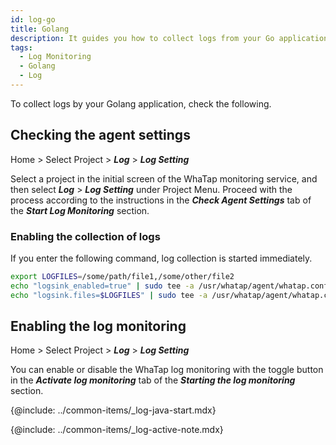 ```yaml
---
id: log-go
title: Golang
description: It guides you how to collect logs from your Go application.
tags:
  - Log Monitoring
  - Golang
  - Log
---
```


To collect logs by your Golang application, check the following.

<!-- 

## 에이전트 업데이트

업데이트 확인 필요없음 개발 단계에 이미 포함

Golang Agent [기입 필요] 버전부터 가능합니다. 업데이트 방법은 [다음 문서](/)를 참조하세요. 

-->

## Checking the agent settings

Home > Select Project > **_Log_** > **_Log Setting_**

Select a project in the initial screen of the WhaTap monitoring service, and then select **_Log_** > **_Log Setting_** under Project Menu. Proceed with the process according to the instructions in the **_Check Agent Settings_** tab of the **_Start Log Monitoring_** section.

### Enabling the collection of logs

If you enter the following command, log collection is started immediately.

```bash
export LOGFILES=/some/path/file1,/some/other/file2
echo "logsink_enabled=true" | sudo tee -a /usr/whatap/agent/whatap.conf
echo "logsink.files=$LOGFILES" | sudo tee -a /usr/whatap/agent/whatap.conf
```

## Enabling the log monitoring

Home > Select Project > **_Log_** > **_Log Setting_** 

You can enable or disable the WhaTap log monitoring with the toggle button in the **_Activate log monitoring_** tab of the **_Starting the log monitoring_** section.

{@include: ../common-items/_log-java-start.mdx}

{@include: ../common-items/_log-active-note.mdx} 

<!-- 

:::note

**권한**

프로젝트에 대한 **수정 권한**이 있는 경우에만 로그 모니터링 설정을 수정할 수 있습니다. 권한에 대한 자세한 내용은 [다음 문서](../project/project-structure)를 참조하세요.

:::

-->
